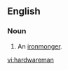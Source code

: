 ==English==

===Noun===
{{en-noun|hardwaremen}}

# {{obsolete}} An [[iron]]monger.

[[vi:hardwareman]]